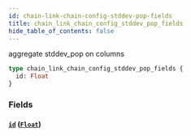 ```yaml
---
id: chain-link-chain-config-stddev-pop-fields
title: chain_link_chain_config_stddev_pop_fields
hide_table_of_contents: false
---
```


aggregate stddev_pop on columns

```graphql
type chain_link_chain_config_stddev_pop_fields {
  id: Float
}
```

### Fields

#### [`id`](#) ([`Float`](../scalars/float))
